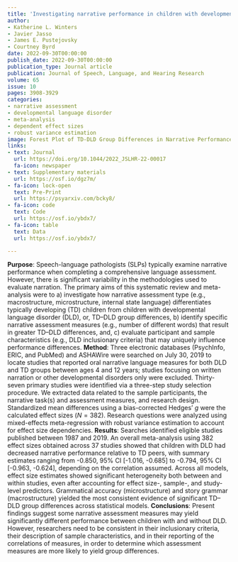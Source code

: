 ```yaml
---
title: 'Investigating narrative performance in children with developmental language disorder: A systematic review and meta-analysis'
author:
- Katherine L. Winters
- Javier Jasso
- James E. Pustejovsky
- Courtney Byrd
date: 2022-09-30T00:00:00
publish_date: 2022-09-30T00:00:00
publication_type: Journal article
publication: Journal of Speech, Language, and Hearing Research
volume: 65
issue: 10
pages: 3908-3929
categories:
- narrative assessment
- developmental language disorder
- meta-analysis
- dependent effect sizes
- robust variance estimation
image: Forest Plot of TD-DLD Group Differences in Narrative Performance
links:
- text: Journal
  url: https://doi.org/10.1044/2022_JSLHR-22-00017
  fa-icon: newspaper
- text: Supplementary materials
  url: https://osf.io/dgz7m/
- fa-icon: lock-open
  text: Pre-Print
  url: https://psyarxiv.com/bcky8/
- fa-icon: code
  text: Code
  url: https://osf.io/ybdx7/
- fa-icon: table
  text: Data
  url: https://osf.io/ybdx7/

---
```



__Purpose__: Speech-language pathologists (SLPs) typically examine narrative performance when completing a comprehensive language assessment. However, there is significant variability in the methodologies used to evaluate narration. The primary aims of this systematic review and meta-analysis were to a) investigate how narrative assessment type (e.g., macrostructure, microstructure, internal state language) differentiates typically developing (TD) children from children with developmental language disorder (DLD), or, TD–DLD group differences, b) identify specific narrative assessment measures (e.g., number of different words) that result in greater TD–DLD differences, and, c) evaluate participant and sample characteristics (e.g., DLD inclusionary criteria) that may uniquely influence performance differences.
__Method__: Three electronic databases (PsychInfo, ERIC, and PubMed) and ASHAWire were searched on July 30, 2019 to locate studies that reported oral narrative language measures for both DLD and TD groups between ages 4 and 12 years; studies focusing on written narration or other developmental disorders only were excluded. Thirty-seven primary studies were identified via a three-step study selection procedure. We extracted data related to the sample participants, the narrative task(s) and assessment measures, and research design. Standardized mean differences using a bias-corrected Hedges’ $g$ were the calculated effect sizes ($N = 382$). Research questions were analyzed using mixed-effects meta-regression with robust variance estimation to account for effect size dependencies.
__Results__: Searches identified eligible studies published between 1987 and 2019. An overall meta-analysis using 382 effect sizes obtained across 37 studies showed that children with DLD had decreased narrative performance relative to TD peers, with summary estimates ranging from -0.850, 95% CI [-1.016, -0.685] to -0.794, 95% CI [-0.963, -0.624], depending on the correlation assumed. Across all models, effect size estimates showed significant heterogeneity both between and within studies, even after accounting for effect size-, sample-, and study-level predictors. Grammatical accuracy (microstructure) and story grammar (macrostructure) yielded the most consistent evidence of significant TD–DLD group differences across statistical models.
__Conclusions__: Present findings suggest some narrative assessment measures may yield significantly different performance between children with and without DLD. However, researchers need to be consistent in their inclusionary criteria, their description of sample characteristics, and in their reporting of the correlations of measures, in order to determine which assessment measures are more likely to yield group differences.

